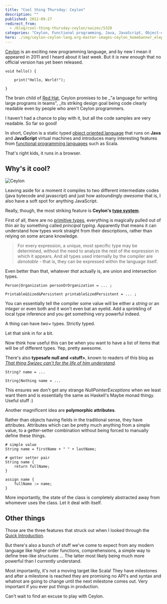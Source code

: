 ```yaml
---
title: "Cool thing Thursday: Ceylon"
description: ""
published: 2012-09-27
redirect_from:
  - /blog/cool-thing-thursday-ceylon/swizec/5328
categories: "Ceylon, Functional programming, Java, JavaScript, Object-oriented programming, Red Hat, Scala, Uncategorized"
hero: ./img/ceylon-ceylon-lang.org-master-images-ceylon_homebanner_elephant.png
---
```


[Ceylon](http://ceylon-lang.org/) is an exciting new programming language, and by new I mean it appeared in 2011 and I heard about it last week. But it _is_ new enough that no official version has yet been released.

```ceylon
void hello() {

    print("Hello, World!");

}
```

The brain child of [Red Hat](http://www.redhat.com "Red Hat"), Ceylon promises to be \_"a language for writing large programs in teams", \_its striking design goal being code clearly readable even by people who aren't Ceylon programmers.

I haven't had a chance to play with it, but all the code samples are very readable. So far so good!

In short, Ceylon is a static typed [object oriented language](http://en.wikipedia.org/wiki/Object-oriented_programming "Object-oriented programming") that runs on **Java** and **JavaScript** virtual machines and introduces many interesting features from [functional programming languages](http://en.wikipedia.org/wiki/Functional_programming "Functional programming") such as Scala.

That's right kids, it runs in a browser.

## Why's it cool?

![Ceylon](./img/ceylon-ceylon-lang.org-master-images-ceylon_homebanner_elephant.png "Ceylon")

Leaving aside for a moment it compiles to two different intermediate codes (java bytecode and javascript) and just how astoundingly _awesome_ that is, I also have a soft spot for anything JavaScript.

Really, though, the most striking feature is **Ceylon's [type system](http://en.wikipedia.org/wiki/Type_system "Type system")**.

First of all, there are no [primitive types](http://en.wikipedia.org/wiki/Primitive_data_type "Primitive data type"), everything is magically pulled out of thin air by something called _principal typing._ Apparently that means it can understand how types work straight from their descriptions, rather than relying on some arcane knowledge.

> For every expression, a unique, most specific type may be determined, without the need to analyze the rest of the expression in which it appears. And all types used internally by the compiler are _denotable_ - that is, they can be expressed within the language itself.

Even better than that, whatever _that_ actually is, are union and intersection types.

```ceylon
Person|Organization personOrOrganization = ... ;

Printable&Sized&Persistent printableSizedPersistent = ... ;
```

You can essentially tell the compiler some value will be either a _string_ or an _integer_ or even both and it won't even bat an eyelid. Add a sprinkling of local type inference and you get something very powerful indeed.

A thing can have _two+_ types. Strictly typed.

Let that sink in for a bit.

Now think how useful this can be when you want to have a list of items that will be of different types. Yep, pretty awesome.

There's also **typesafe null and &lt;stuff>**, known to readers of this blog as _[That thing Swizec can't for the life of him understand](https://swizec.com/blog/monads-monads-monads-monads/ "Monads, monads, monads, monads")._

```ceylon
String? name = ...

String|Nothing name = ...
```

This ensures we don't get any strange _NullPointerExceptions_ when we least want them and is essentially the same as Haskell's Maybe monad thingy. Useful stuff :)

Another magnificent idea are **polymorphic attributes**.

Rather than objects having fields in the traditional sense, they have attributes. Attributes which can be pretty much anything from a simple value, to a getter-setter combination without being forced to manually define these things.

```ceylon
# simple value
String name = firstName + " " + lastName;

# getter setter pair
String name {
    return fullName;
}

assign name {
    fullName := name;
}
```

More importantly, the state of the class is completely abstracted away from whomever uses the class. Let it deal with itself.

## Other things

Those are the three features that struck out when I looked through the [Quick Introduction](http://ceylon-lang.org/documentation/current/introduction/).

But there's also a bunch of stuff we've come to expect from any modern language like higher order functions, comprehensions, a simple way to define tree-like structures ... The latter most likely being much more powerful than I currently understand.

Most importantly, it's not a moving target like Scala! They have milestones and after a milestone is reached they are promising no API's and syntax and whatnot are going to change until the next milestone comes out. Very important if you ever put things in production.

Can't wait to find an excuse to play with Ceylon.

